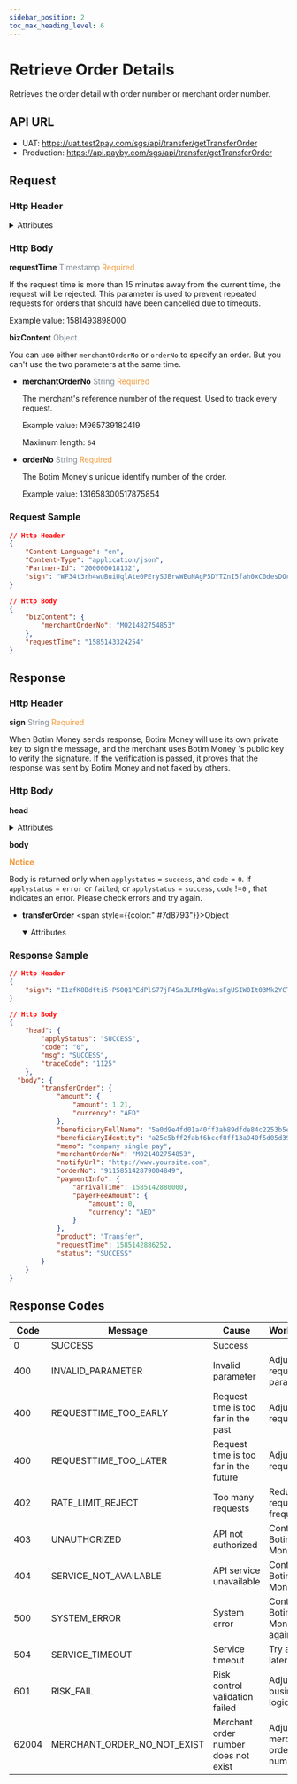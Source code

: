 ```yaml
---
sidebar_position: 2
toc_max_heading_level: 6
---
```


# Retrieve Order Details

Retrieves the order detail with order number or merchant order number.

## API URL

- UAT: https://uat.test2pay.com/sgs/api/transfer/getTransferOrder
- Production: https://api.payby.com/sgs/api/transfer/getTransferOrder

## Request

### Http Header

<details>
  <summary>Attributes</summary>
  <RequestHeader/>
</details>

### Http Body

**requestTime**   <font color = ' #7d8793'>Timestamp</font>   <font color = '#f19938'>Required</font>

If the request time is more than 15 minutes away from the current time, the request will be rejected. This parameter is used to prevent repeated requests for orders that should have been cancelled due to timeouts.

Example value: 1581493898000


**bizContent**   <font color = ' #7d8793'>Object</font>  

You can use either `merchantOrderNo`  or `orderNo` to specify an order. But you can't use the two parameters at the same time.

- **merchantOrderNo**   <font color = ' #7d8793'>String</font>    <font color = '#f19938'>Required</font>

  The merchant's reference number of the request. Used to track every request.

  Example value: M965739182419

  Maximum length: `64`
  

- **orderNo**   <font color = ' #7d8793'>String</font>    <font color = '#f19938'>Required</font>

  The Botim Money's unique identify number of the order. 

  Example value: 131658300517875854
  

### Request Sample

```json
// Http Header
{
    "Content-Language": "en",
    "Content-Type": "application/json",
    "Partner-Id": "200000018132",
    "sign": "WF34t3rh4wuBuiUqlAte0PErySJBrwWEuNAgP5DYTZnI5fah0xC0desDOcLAakN1E6UccD8Yq4zuNBtkmLdA74eSkk2lb5+k+lP9/a5Aa7h12UtLc62JDpzQL/O3NgvPJCDBCat2Mmso5ihNOWKGyw/L4YhaqSrqHGfVEimiyrY/giBPJ5Ktof6Qyy2AiSNMAJPNzYFu73Kmc3ogYUKh487hLTNHGPPBsqPTIOO10+wG9/q0I3P90uOqXCYkoq7JyU3j1WkRZp5YmKTvIcfe4EJ/tsVtvBPVOw4ParnWD6nMlA59/y8K4D+wwZd7exbA/r85FRBkW+JdsY1z+yQJ7Q=="
}

// Http Body
{
    "bizContent": {
        "merchantOrderNo": "M021482754853"
    },
    "requestTime": "1585143324254"
}
```


## Response

### Http Header

**sign**   <font color = ' #7d8793'>String</font>   <font color = '#f19938'>Required</font>

When Botim Money sends response, Botim Money will use its own private key to sign the message, and the merchant uses Botim Money 's public key to verify the signature. If the verification is passed, it proves that the response was sent by Botim Money and not faked by others.


### Http Body

**head** 

<details>
  <summary>Attributes</summary>
    <ResponseHead/>
  </details>

**body** 

**<font color = '#f19938'>Notice </font>**

Body is returned only when `applystatus` = `success`, and `code` = `0`.
If `applystatus` = `error` or `failed`;  or `applystatus` = `success`, `code` !=`0` , that indicates an error. Please check errors and try again.

- **transferOrder** <span style={{color:" #7d8793"}}>Object</span>

  <details open={true}>
  <summary>Attributes</summary>
    <TransferToOrder />
  </details>


### Response Sample

```json
// Http Header
{
    "sign": "I1zfK8Bdfti5+PS0Q1PEdPlS77jF4SaJLRMbgWaisFgUSIW0It03Mk2YCTamWWzVN9ElGd1ditgvWS5/Kjff+yZofnVGc1UQQ2x3sfyz7Z8IL1lLz9KiM4c55b02gILe7VEecJox/Yu6fgURKb0GK3GRxgeUbzoqsIrDlHZ4cy5A1tNf5lAhaVOQ1Zfao0jc+l6nIW7gRhcZb/gOBrEGT5MkNLPbnwUxSkWDISlN3/IOBYgE5Eoaq+lbZO2ji7Xr0AsfKoC9sueVLeubbDRHWgN6fi1vewqA5FFKACS1+UUeXqR/x95MTR0cR6qnfOodf0c09GGyrTIR+x3M0vkFPw=="
}

// Http Body
{
	"head": {
        "applyStatus": "SUCCESS",
        "code": "0",
        "msg": "SUCCESS",
        "traceCode": "1125"
    },
  "body": {
        "transferOrder": {
            "amount": {
                "amount": 1.21,
                "currency": "AED"
            },
            "beneficiaryFullName": "5a0d9e4fd01a40ff3ab89dfde84c2253b5ea07c4ba8b4e5f25b81df3b73b9db0",
            "beneficiaryIdentity": "a25c5bff2fabf6bccf8ff13a940f5d05d3927c1501373ac6fa129d4fa688417c",
            "memo": "company single pay",
            "merchantOrderNo": "M021482754853",
            "notifyUrl": "http://www.yoursite.com",
            "orderNo": "911585142879004849",
            "paymentInfo": {
                "arrivalTime": 1585142880000,
                "payerFeeAmount": {
                    "amount": 0,
                    "currency": "AED"
                }
            },
            "product": "Transfer",
            "requestTime": 1585142886252,
            "status": "SUCCESS"
        }
    }
}
```

## Response Codes


| **Code**  | **Message**                     | **Cause**                                      | **Workaround**                     |
|-------|-----------------------------|--------------------------------------------|------------------------------|
| 0     | SUCCESS                     | Success                                    |                              |
| 400   | INVALID_PARAMETER           | Invalid parameter                          | Adjust request parameters    |
| 400   | REQUESTTIME_TOO_EARLY      | Request time is too far in the past        | Adjust request time          |
| 400   | REQUESTTIME_TOO_LATER      | Request time is too far in the future      | Adjust request time          |
| 402   | RATE_LIMIT_REJECT          | Too many requests                          | Reduce request frequency     |
| 403   | UNAUTHORIZED                | API not authorized                         | Contact Botim Money                |
| 404   | SERVICE_NOT_AVAILABLE      | API service unavailable                    | Contact Botim Money                |
| 500   | SYSTEM_ERROR               | System error                               | Contact Botim Money, try again later |
| 504   | SERVICE_TIMEOUT            | Service timeout                            | Try again later              |
| 601   | RISK_FAIL                  | Risk control validation failed             | Adjust business logic        |
| 62004 | MERCHANT_ORDER_NO_NOT_EXIST | Merchant order number does not exist       | Adjust merchant order number |
